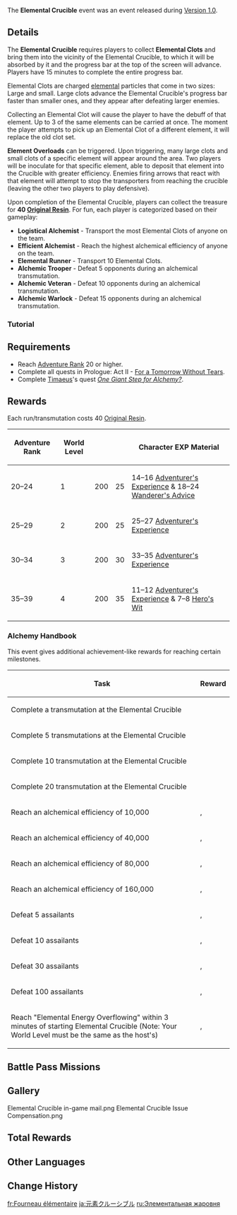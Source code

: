 {{Event
|name              = Elemental Crucible
|image             = Elemental_Crucible_Event.jpg
|type              = In-Game
|group             = Co-Op
|time_known        = yes
|time_start        = 2020-10-12 10:00:00
|time_end          = 2020-10-19 03:59:59
|link              = https://genshin.hoyoverse.com/en/news/detail/103730
|link2             = https://genshin.hoyoverse.com/en/news/detail/103690
}}
The '''Elemental Crucible''' event was an event released during [[Version 1.0]].

{{quote|Work together with other Travelers to shovel Elemental Clots into the Elemental Crucible to advance the alchemical process. After the alchemical transmutation is completed, consume Original Resin to receive bounties, including Character EXP materials, Adventure EXP, and more. Bounties will be calculated based on each Traveler's individual World Level. You can also obtain rewards such as Primogems, Character Ascension materials, and more by completing achievements in the Alchemy Handbook.|Twitter: [https://twitter.com/GenshinImpact/status/1315109866847887360 Official Announcement]}}

==Details==
The '''Elemental Crucible''' requires players to collect '''Elemental Clots''' and bring them into the vicinity of the Elemental Crucible, to which it will be absorbed by it and the progress bar at the top of the screen will advance. Players have 15 minutes to complete the entire progress bar.

Elemental Clots are charged [[elements|elemental]] particles that come in two sizes: Large and small. Large clots advance the Elemental Crucible's progress bar faster than smaller ones, and they appear after defeating larger enemies.

Collecting an Elemental Clot will cause the player to have the debuff of that element. Up to 3 of the same elements can be carried at once. The moment the player attempts to pick up an Elemental Clot of a different element, it will replace the old clot set.

'''Element Overloads''' can be triggered. Upon triggering, many large clots and small clots of a specific element will appear around the area. Two players will be inoculate for that specific element, able to deposit that element into the Crucible with greater efficiency. Enemies firing arrows that react with that element will attempt to stop the transporters from reaching the crucible (leaving the other two players to play defensive).

Upon completion of the Elemental Crucible, players can collect the treasure for '''40 [[Original Resin]]'''. For fun, each player is categorized based on their gameplay:
*'''Logistical Alchemist''' - Transport the most Elemental Clots of anyone on the team.
*'''Efficient Alchemist''' - Reach the highest alchemical efficiency of anyone on the team.
*'''Elemental Runner''' - Transport 10 Elemental Clots.
*'''Alchemic Trooper''' - Defeat 5 opponents during an alchemical transmutation.
*'''Alchemic Veteran''' - Defeat 10 opponents during an alchemical transmutation.
*'''Alchemic Warlock''' - Defeat 15 opponents during an alchemical transmutation.

===Tutorial===
{{Tutorial
|title    = Elemental Crucible
|subtitle = Gameplay Tutorial
|type     = Unrecorded
|icon     = Icon Tutorial Combat.png
|about    =
|text1    = Ignite the Elemental Crucible.
|image1   = Tutorial Elemental Crucible 1.png
|text2    = Shoveling Elemental Clots into the Elemental Crucible will push the alchemical process forward.
|image2   = Tutorial Elemental Crucible 2.png
|text3    = Defeating monsters will cause Elemental Clots to drop.
|image3   = Tutorial Elemental Crucible 3.png
|text4    = When a transporter picks up a new Elemental Clot, the one they were carrying is dropped. Carried Elemental Clots will react with other elements, and will lose energy and disappear after too many elemental reactions.
|image4   = Tutorial Elemental Crucible 4.png
|text5    = Once a fixed number of Elemental Clots have been transported, their elemental energies will inoculate the transporter, causing them to move Elemental Clots of that Element with greater efficiency.
|image5   = Tutorial Elemental Crucible 5.png
|text6    = Shovel Elemental Clots into the Elemental Crucible, perform alchemical transmutations, and gain secret treasures.
|image6   = Tutorial Elemental Crucible 6.png
|sort     = 
}}

==Requirements==
*Reach [[Adventure Rank]] 20 or higher.
*Complete all quests in Prologue: Act II - [[For a Tomorrow Without Tears]].
*Complete [[Timaeus]]'s quest ''[[One Giant Step for Alchemy?]]''.

==Rewards==
Each run/transmutation costs 40 [[Original Resin]].
{| class="wikitable"
!Adventure Rank !! World Level !! {{Icon/AR EXP}} !! {{Icon/Companionship}} !! Character EXP Material
|- align="center"
|20–24
| 1 || 200 || 25 || 14–16 [[Adventurer's Experience]] & 18–24 [[Wanderer's Advice]]
|- align="center"
|25–29
| 2 || 200
| 25
| 25–27 [[Adventurer's Experience]]
|- align="center"
|30–34
| 3 || 200 || 30 || 33–35 [[Adventurer's Experience]]
|- align="center"
|35–39
| 4 || 200 || 35 || 11–12 [[Adventurer's Experience]] & 7–8 [[Hero's Wit]]
|}

===Alchemy Handbook===
This event gives additional achievement-like rewards for reaching certain milestones.
{| class="wikitable"
!Task !! Reward
|-
|Complete a transmutation at the Elemental Crucible || {{Item|Primogem|20|x=20}}
|-
|Complete 5 transmutations at the Elemental Crucible || {{Item|Primogem|20|x=40}}
|-
|Complete 10 transmutation at the Elemental Crucible || {{Item|Primogem|20|x=80}}
|-
|Complete 20 transmutation at the Elemental Crucible || {{Item|Primogem|20|x=160}}
|-
|Reach an alchemical efficiency of 10,000 || {{Item|Varunada Lazurite Fragment|20|x=1}}, {{Item|Mystic Enhancement Ore|20|x=1}}
|-
|Reach an alchemical efficiency of 40,000 || {{Item|Vajrada Amethyst Fragment|20|x=1}}, {{Item|Mystic Enhancement Ore|20|x=2}}
|-
|Reach an alchemical efficiency of 80,000 || {{Item|Prithiva Topaz Fragment|20|x=1}}, {{Item|Mystic Enhancement Ore|20|x=4}}
|-
|Reach an alchemical efficiency of 160,000 || {{Item|Mora|20|x=50,000}}, {{Item|Mystic Enhancement Ore|20|x=8}}
|-
|Defeat 5 assailants
|{{Item|Agnidus Agate Fragment|20|x=1}}, {{Item|Adventurer's Experience|20|x=2}}
|-
|Defeat 10 assailants
|{{Item|Vayuda Turquoise Fragment|20|x=1}}, {{Item|Adventurer's Experience|20|x=4}}
|-
|Defeat 30 assailants
|{{Item|Shivada Jade Fragment|20|x=1}}, {{Item|Hero's Wit|20|x=2}}
|-
|Defeat 100 assailants
|{{Item|Mora|20|x=50,000}}, {{Item|Hero's Wit|20|x=4}}
|-
|Reach "Elemental Energy Overflowing" within 3 minutes of starting Elemental Crucible
(Note: Your World Level must be the same as the host's)
|{{Item|Mystic Enhancement Ore|20|x=8}}, {{Item|Hero's Wit|20|x=4}}
|}

==Battle Pass Missions==
{{Battle Pass Missions
|name     = Catch the Wind
|mission1 = {{Color|[Event]}} Complete the "Elemental Energy Overflowing" challenge at your own World Level
|exp1     = 2,250
|mission2 = {{Color|[Event]}} Complete 10 transmutations at the Elemental Crucible
|exp2     = 1,500
|mission3 = {{Color|[Event]}} Reach a total alchemical efficiency of 160,000 in Elemental Crucible
|exp3     = 1,200
}}

==Gallery==
<gallery>
Elemental Crucible in-game mail.png
Elemental Crucible Issue Compensation.png
</gallery>

==Total Rewards==
{{Event Rewards
|Primogem = 300
|Mora = 100,000
|Hero's Wit = 10
|Adventurer's Experience = 6
|Mystic Enhancement Ore = 23
|Agnidus Agate Fragment = 1
|Varunada Lazurite Fragment = 1
|Vajrada Amethyst Fragment = 1
|Vayuda Turquoise Fragment = 1
|Shivada Jade Fragment = 1
|Prithiva Topaz Fragment = 1
|sort = Primogem,Mora,Hero's Wit,Adventurer's Experience,Mystic Enhancement Ore,Agnidus Agate Fragment,Varunada Lazurite Fragment,Vajrada Amethyst Fragment,Vayuda Turquoise Fragment,Shivada Jade Fragment,Prithiva Topaz Fragment
}}

==Other Languages==
{{Other Languages
|en      = Elemental Crucible
|zhs     = 原素烘炉
|zhs_rm  = Yuánsù Hōnglú
|zht     = 原素烘爐
|zht_rm  = Yuánsù Hōnglú
|zh_tl   = 
|ja      = 元素クルーシブル
|ja_rm   = Genso Kuruushiburu
|ja_tl   = Elemental Crucible
|ko      = 원소 도가니
|ko_tl   = Element Crucible
|es      = Fragua Elemental
|es_tl   = Elemental Crucible
|fr      = Fourneau élémentaire
|fr_tl   = Elemental Furnace
|ru      = Элементальная жаровня
|ru_tl   = Elemental Brazier
|th      = Elemental Crucible
|vi      = Lò Luyện Nguyên Tố
|vi_tl   = 
|de      = Elementarofen
|de_tl   = Elemental Furnace
|id      = Elemental Crucible
|pt      = Crisol Elemental
|pt_tl   = 
}}

==Change History==
{{Change History|1.0}}
<!--
==References==
{{Reflist}}
-->

[[fr:Fourneau élémentaire]]
[[ja:元素クルーシブル]]
[[ru:Элементальная жаровня]]